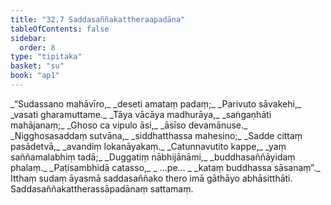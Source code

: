 ```yaml
---
title: "32.7 Saddasaññakattheraapadāna"
tableOfContents: false
sidebar:
  order: 8
type: "tipitaka"
basket: "su"
book: "ap1"
---
```



<DynamicBreadcrumb />

<Division number="34" book="ap1">

<Paragraph number="3551" type="verses" book="ap1">
_“Sudassano mahāvīro,_  
_deseti amataṃ padaṃ;_  
_Parivuto sāvakehi,_  
_vasati gharamuttame._  

</Paragraph>

</Division>
<Division number="35" book="ap1">

<Paragraph number="3552" type="verses" book="ap1">
_Tāya vācāya madhurāya,_  
_saṅgaṇhāti mahājanaṃ;_  
_Ghoso ca vipulo āsi,_  
_āsīso devamānuse._  

</Paragraph>

</Division>
<Division number="36" book="ap1">

<Paragraph number="3553" type="verses" book="ap1">
_Nigghosasaddaṃ sutvāna,_  
_siddhatthassa mahesino;_  
_Sadde cittaṃ pasādetvā,_  
_avandiṃ lokanāyakaṃ._  

</Paragraph>

</Division>
<Division number="37" book="ap1">

<Paragraph number="3554" type="verses" book="ap1">
_Catunnavutito kappe,_  
_yaṃ saññamalabhiṃ tadā;_  
_Duggatiṃ nābhijānāmi,_  
_buddhasaññāyidaṃ phalaṃ._  

</Paragraph>

</Division>
<Division number="38" book="ap1">

<Paragraph number="3555" type="verses" book="ap1">
_Paṭisambhidā catasso,_  
_ …pe… _  
_kataṃ buddhassa sāsanaṃ”._  

</Paragraph>

<Paragraph number="3556" book="ap1">
Itthaṃ sudaṃ āyasmā saddasaññako thero imā gāthāyo abhāsitthāti.

</Paragraph>
</Division>

<Paragraph number="3557" type="center" book="ap1">
Saddasaññakattherassāpadānaṃ sattamaṃ.
</Paragraph>
